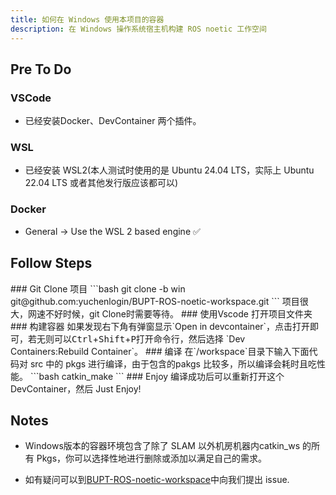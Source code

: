 ```yaml
---
title: 如何在 Windows 使用本项目的容器
description: 在 Windows 操作系统宿主机构建 ROS noetic 工作空间
---
```


## Pre To Do

### VSCode
- 已经安装Docker、DevContainer 两个插件。

### WSL
- 已经安装 WSL2(本人测试时使用的是 Ubuntu 24.04 LTS，实际上 Ubuntu 22.04 LTS 或者其他发行版应该都可以)

### Docker
- General -> Use the WSL 2 based engine ✅


## Follow Steps

<Steps>
  <Step>
    ### Git Clone 项目
    ```bash
    git clone -b win git@github.com:yuchenlogin/BUPT-ROS-noetic-workspace.git
    ```
    项目很大，网速不好时候，git Clone时需要等待。
  </Step>
  <Step>
    ### 使用Vscode 打开项目文件夹
  </Step>
  <Step>
    ### 构建容器
    如果发现右下角有弹窗显示`Open in devcontainer`，点击打开即可，若无则可以<kbd>Ctrl</kbd>+<kbd>Shift</kbd>+<kbd>P</kbd>打开命令行，然后选择 `Dev Containers:Rebuild Container`。
  </Step>
  <Step>
    ### 编译
    在`/workspace`目录下输入下面代码对 src 中的 pkgs 进行编译，由于包含的pakgs 比较多，所以编译会耗时且吃性能。
    ```bash
    catkin_make
      ```
  </Step>
  <Step>
    ### Enjoy
    编译成功后可以重新打开这个 DevContainer，然后 Just Enjoy!
  </Step>
</Steps>


## Notes

- Windows版本的容器环境包含了除了 SLAM 以外机房机器内catkin_ws 的所有 Pkgs，你可以选择性地进行删除或添加以满足自己的需求。

- 如有疑问可以到[BUPT-ROS-noetic-workspace](https://github.com/yuchenlogin/BUPT-ROS-noetic-workspace)中向我们提出 issue.